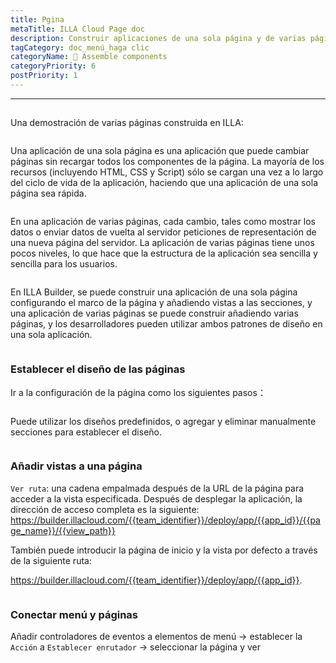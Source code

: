 ```yaml
---
title: Pgina
metaTitle: ILLA Cloud Page doc
description: Construir aplicaciones de una sola página y de varias páginas en ILLA
tagCategory: doc_menú_haga clic
categoryName: 🧬 Assemble components
categoryPriority: 6
postPriority: 1
---
```


* * *

## <Heading hidden>Página</Heading>

Una demostración de varias páginas construida en ILLA: 

<img src='https://cdn.illacloud.com/official-website/img/docs/assemble/page1.gif' alt="" />

Una aplicación de una sola página es una aplicación que puede cambiar páginas sin recargar todos los componentes de la página. La mayoría de los recursos (incluyendo HTML, CSS y Script) sólo se cargan una vez a lo largo del ciclo de vida de la aplicación, haciendo que una aplicación de una sola página sea rápida.

<img src='https://cdn.illacloud.com/official-website/img/docs/assemble/page2.png' alt="" />

En una aplicación de varias páginas, cada cambio, tales como mostrar los datos o enviar datos de vuelta al servidor peticiones de representación de una nueva página del servidor. La aplicación de varias páginas tiene unos pocos niveles, lo que hace que la estructura de la aplicación sea sencilla y sencilla para los usuarios.

<img src='https://cdn.illacloud.com/official-website/img/docs/assemble/page3.png' alt="" />

En ILLA Builder, se puede construir una aplicación de una sola página configurando el marco de la página y añadiendo vistas a las secciones, y una aplicación de varias páginas se puede construir añadiendo varias páginas, y los desarrolladores pueden utilizar ambos patrones de diseño en una sola aplicación.

<img src='https://cdn.illacloud.com/official-website/img/docs/assemble/page4.png' alt="" />

### Establecer el diseño de las páginas

Ir a la configuración de la página como los siguientes pasos：

<img src='https://cdn.illacloud.com/official-website/img/docs/assemble/page5.png' alt="" />

Puede utilizar los diseños predefinidos, o agregar y eliminar manualmente secciones para establecer el diseño. 

<img src='https://cdn.illacloud.com/official-website/img/docs/assemble/page6.gif' alt="" />

### Añadir vistas a una página

`Ver ruta`: una cadena empalmada después de la URL de la página para acceder a la vista especificada. Después de desplegar la aplicación, la dirección de acceso completa es la siguiente: https://builder.illacloud.com/{{team_identifier}}/deploy/app/{{app_id}}/{{page_name}}/{{view_path}}

También puede introducir la página de inicio y la vista por defecto a través de la siguiente ruta:

https://builder.illacloud.com/{{team_identifier}}/deploy/app/{{app_id}}. 

<img src='https://cdn.illacloud.com/official-website/img/docs/assemble/page7.png' alt="" />

### Conectar menú y páginas

Añadir controladores de eventos a elementos de menú → establecer la `Acción` a `Establecer enrutador` → seleccionar la página y ver

<img src='https://cdn.illacloud.com/official-website/img/docs/assemble/page8.gif' alt="" />
